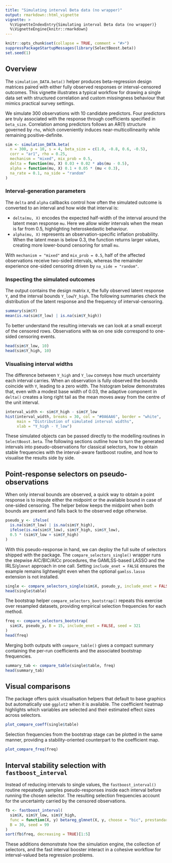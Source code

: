 ```yaml
---
title: "Simulating interval Beta data (no wrapper)"
output: rmarkdown::html_vignette
vignette: >
  %\VignetteIndexEntry{Simulating interval Beta data (no wrapper)}
  %\VignetteEngine{knitr::rmarkdown}
---
```


```r
knitr::opts_chunk$set(collapse = TRUE, comment = "#>")
suppressPackageStartupMessages(library(SelectBoost.beta))
set.seed(1)
```

## Overview

The `simulation_DATA.beta()` helper produces beta-regression design matrices
paired with either fully observed responses or interval-censored outcomes. This
vignette illustrates a typical workflow for drawing a single data set with
structured correlation and custom missingness behaviour that mimics practical
survey settings.

We simulate 300 observations with 10 candidate predictors. Four predictors are
truly associated with the response through coefficients specified in
`beta_size`. Correlation among predictors follows an AR(1) structure governed by
`rho`, which conveniently induces near-multicollinearity while remaining
positive-definite.

```r
sim <- simulation_DATA.beta(
  n = 300, p = 10, s = 4, beta_size = c(1.0, -0.8, 0.6, -0.5),
  corr = "ar1", rho = 0.25,
  mechanism = "mixed", mix_prob = 0.5,
  delta = function(mu, X) 0.03 + 0.02 * abs(mu - 0.5),
  alpha = function(mu, X) 0.1 + 0.05 * (mu < 0.3),
  na_rate = 0.1, na_side = "random"
)
```

### Interval-generation parameters

The `delta` and `alpha` callbacks control how often the simulated outcome is
converted to an interval and how wide that interval is:

* `delta(mu, X)` encodes the expected half-width of the interval around the
  latent mean response `mu`. Here we allow wider intervals when the mean is far
  from 0.5, highlighting heteroskedastic behaviour.
* `alpha(mu, X)` represents an observation-specific inflation probability. When
  the latent mean is below 0.3, the function returns larger values, creating
  more lower-bound censoring for small `mu`.

With `mechanism = "mixed"` and `mix_prob = 0.5`, half of the affected
observations receive two-sided intervals, whereas the remainder experience
one-sided censoring driven by `na_side = "random"`.

### Inspecting the simulated outcomes

The output contains the design matrix `X`, the fully observed latent response
`Y`, and the interval bounds `Y_low`/`Y_high`. The following summaries check the
distribution of the latent response and the frequency of interval-censoring.

```r
summary(sim$Y)
mean(is.na(sim$Y_low) | is.na(sim$Y_high))
```

To better understand the resulting intervals we can look at a small excerpt of
the censored rows. Observations with `NA` on one side correspond to
one-sided censoring events.

```r
head(sim$Y_low, 10)
head(sim$Y_high, 10)
```

### Visualising interval widths

The difference between `Y_high` and `Y_low` conveys how much uncertainty each
interval carries. When an observation is fully observed the bounds coincide with
`Y`, leading to a zero width. The histogram below demonstrates that, even with a
modest base width of 0.03, the adaptive component in `delta()` creates a long
right tail as the mean moves away from the centre of the unit interval.

```r
interval_width <- sim$Y_high - sim$Y_low
hist(interval_width, breaks = 30, col = "#0A6AA6", border = "white",
     main = "Distribution of simulated interval widths",
     xlab = "Y_high - Y_low")
```

These simulated objects can be passed directly to the modelling routines in
`SelectBoost.beta`. The following sections outline how to turn the generated
intervals into pseudo-observations for classical selectors, how to obtain stable frequencies with the interval-aware fastboost routine, and how to visualise the results side by side.

## Point-response selectors on pseudo-observations

When only interval bounds are observed, a quick way to obtain a point response is to impute either the midpoint or the available bound in case of one-sided censoring. The helper below keeps the midpoint when both bounds are present and falls back to the observed edge otherwise.

```r
pseudo_y <- ifelse(
  is.na(sim$Y_low) | is.na(sim$Y_high),
  ifelse(is.na(sim$Y_low), sim$Y_high, sim$Y_low),
  0.5 * (sim$Y_low + sim$Y_high)
)
```

With this pseudo-response in hand, we can deploy the full suite of selectors
shipped with the package. The `compare_selectors_single()` wrapper runs the
stepwise AIC/BIC/AICc procedures, the GAMLSS-based LASSO and the IRLS/`glmnet` approach in one call. Setting `include_enet = FALSE` ensures the example remains lightweight even when the optional `gamlss.lasso` extension is not installed.

```r
single <- compare_selectors_single(sim$X, pseudo_y, include_enet = FALSE)
head(single$table)
```

The bootstrap helper `compare_selectors_bootstrap()` repeats this exercise over resampled datasets, providing empirical selection frequencies for each method.

```r
freq <- compare_selectors_bootstrap(
  sim$X, pseudo_y, B = 15, include_enet = FALSE, seed = 321
)
head(freq)
```

Merging both outputs with `compare_table()` gives a compact summary containing the per-run coefficients and the associated bootstrap frequencies.

```r
summary_tab <- compare_table(single$table, freq)
head(summary_tab)
```

## Visual comparisons

The package offers quick visualisation helpers that default to base graphics
but automatically use `ggplot2` when it is available. The coefficient heatmap
highlights which variables are selected and their estimated effect sizes across selectors.

```r
plot_compare_coeff(single$table)
```

Selection frequencies from the bootstrap stage can be plotted in the same
manner, providing a stability-oriented counterpart to the coefficient map.

```r
plot_compare_freq(freq)
```

## Interval stability selection with `fastboost_interval`

Instead of reducing intervals to single values, the `fastboost_interval()`
routine repeatedly samples pseudo-responses inside each interval before running the chosen selector. The resulting selection frequencies account for the uncertainty carried by the censored observations.

```r
fb <- fastboost_interval(
  sim$X, sim$Y_low, sim$Y_high,
  func = function(X, y) betareg_glmnet(X, y, choose = "bic", prestandardize = TRUE),
  B = 30, seed = 99
)
sort(fb$freq, decreasing = TRUE)[1:5]
```

These additions demonstrate how the simulation engine, the collection of
selectors, and the fast interval booster interact in a cohesive workflow for
interval-valued beta regression problems.
